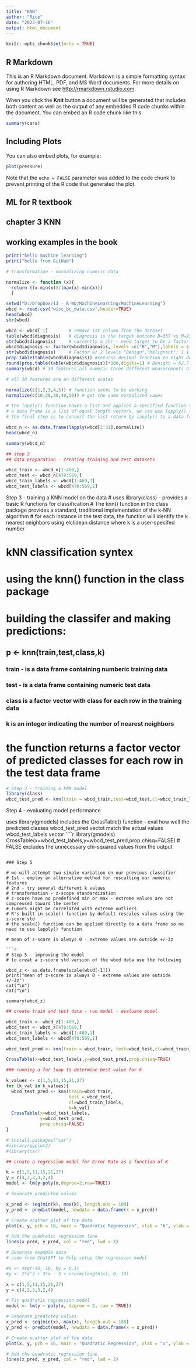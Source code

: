 ```yaml
---
title: "KNN"
author: "Rice"
date: "2023-07-16"
output: html_document
---
```


```r
knitr::opts_chunk$set(echo = TRUE)
```

## R Markdown

This is an R Markdown document. Markdown is a simple formatting syntax for authoring HTML, PDF, and MS Word documents. For more details on using R Markdown see <http://rmarkdown.rstudio.com>.

When you click the **Knit** button a document will be generated that includes both content as well as the output of any embedded R code chunks within the document. You can embed an R code chunk like this:

```r
summary(cars)
```

## Including Plots

You can also embed plots, for example:

```r
plot(pressure)
```

Note that the `echo = FALSE` parameter was added to the code chunk to prevent printing of the R code that generated the plot.



## ML for R textbook
## chapter 3 KNN
## working examples in the book

```r
print("hello machine learning")
print("hello from GitHub")
```

```r
# transformation - normalizing numeric data 

normalize <- function (x){
  return ((x-min(x))/(max(x)-min(x)))
  }

```


```r
setwd("D:/Dropbox/13 - R-WD/MachineLearning/MachineLearning")
wbcd <- read.csv("wisc_bc_data.csv",header=TRUE)
head(wbcd)
str(wbcd)
```




```r
wbcd <- wbcd[-1]        # remove 1st column from the dataset 
table(wbcd$diagnosis)   # diagnosis is the target outcome B=357 vs M=212 instances 
str(wbcd$diagnosis)     # currently a chr - need target to be a factor 
wbcd$diagnosis <- factor(wbcd$diagnosis, levels =c("B","M"),labels = c("Benign","Malignant"))
str(wbcd$diagnosis)     # Factor w/ 2 levels "Benign","Malignant": 1 1 1 1 1 1 1 2 1 1 ...
prop.table(table(wbcd$diagnosis)) #returns decimal fraction to eight decimal places
round(prop.table(table(wbcd$diagnosis))*100,digits=1) # Benighn = 62.7 and Malignant = 37.3
summary(wbcd) # 30 features all numeric three different measurements of 10 char 

# all 30 features are on different scales

normalize(c(1,2,3,4,5)) # function seems to be working 
normalize(c(10,20,30,40,50)) # get the same normalized vaues 

# the lapply() function takes a list and applies a specified function to each list element 
# a data frame is a list of equal length vectors, we can use lapply() to apply normalize() to exach feature in the data frame 
# the final step is to convert the list return by lapply() to a data frame using the as.data.frame() function 

wbcd_n <- as.data.frame(lapply(wbcd[2:31],normalize))
head(wbcd_n)

```
```r
summary(wbcd_n)
```


```r
## step 2
## data preparation - creating training and test datasets 

wbcd_train <- wbcd_n[1:469,]
wbcd_test <- wbcd_n[470:569,]
wbcd_train_labels <- wbcd[1:469,1]
wbcd_test_labels <- wbcd[470:569,1]
```

Step 3 - training a KNN model on the data 
# uses library(class) - provides a basic R functions for classification
# The knn() function in the class package provides a standard, traditional implementation of the k-NN algorithm
# for each instance in the test data, the function will identify the k nearest neighbors using elclidean distance where k is a user-specifed number 

# kNN classification syntex
# using the knn() function in the class package
# building the classifer and making predictions:
## p <- knn(train,test,class,k)
### train - is a data frame containing numberic training data
### test - is a data frame containing numeric test data
### class is a factor vector with class for each row in the training data
### k is an integer indicating the number of nearest neighbors 
# the function returns a factor vector of predicted classes for each row in the test data frame 


```r
# Step 3 - training a kNN model
library(class)
wbcd_test_pred <- knn(train = wbcd_train,test=wbcd_test,cl=wbcd_train_labels,k=12)

```

Step 4 - evaluating model performance 

uses library(gmodels) includes the CrossTable() function - eval how well the predicted classes wbcd_test_pred vectot match the actual values wbcd_test_labels vector 
````r
library(gmodels)
CrossTable(x=wbcd_test_labels,y=wbcd_test_pred,prop.chisq=FALSE) # FALSE excludes the unnecessary chi-squared values from the output


```

### Step 5

# we will attempt two simple variation on our previous classifier 
# 1st - employ an alternative method for rescalling our numeric features
# 2nd - try several different k values 
# transformation - z-scope standardization
# z-score have no predefined min or max - extreme values are not compressed toward the center 
# tumors might be correlated with extreme outliers 
# R's built in scale() function by default rescales values using the z-score std 
# the scale() function can be applied directly to a data frame so no need to use lapply() function

# mean of z-score is always 0 - extreme values are outside +/-3z

```r
# Step 5 - improving the model 
# to creat a z-score std version of the wbcd data use the following

wbcd_z <- as.data.frame(scale(wbcd[-1]))
print("mean of z-score is always 0 - extreme values are outside +/-3z")
cat("\n")
cat("\n")

summary(wbcd_z)
```

```r
## create train and test data - run model - evaluate model 

wbcd_train <- wbcd_z[1:469,]
wbcd_test <- wbcd_z[470:569,]
wbcd_train_labels <- wbcd[1:469,1]
wbcd_test_labels <- wbcd[470:569,1]

wbcd_test_pred <- knn(train = wbcd_train, test=wbcd_test,cl=wbcd_train_labels,k=21)

CrossTable(x=wbcd_test_labels,y=wbcd_test_pred,prop.chisq=TRUE)

```
```r
### running a for loop to determine best value for k 

k_values <- c(1,5,11,15,21,27)
for (k_val in k_values){
  wbcd_test_pred <- knn(train=wbcd_train,
                        test = wbcd_test,
                        cl=wbcd_train_labels,
                        k=k_val)
  CrossTable(x=wbcd_test_labels,
             y=wbcd_test_pred,
             prop.chisq=FALSE)
}
```
```r
# install.packages("car")
#library(ggplot2)
#library(car)
```

```r
## create a regression model for Error Rate as a function of K 

k = c(1,5,11,15,21,27)
y = c(4,2,3,3,2,4)
model <- lm(y~poly(x,degree=2,raw=TRUE))

# Generate predicted values

x_pred <- seq(min(k), max(k), length.out = 100)
y_pred <- predict(model, newdata = data.frame(x = x_pred))

# Create scatter plot of the data
plot(x, y, pch = 16, main = "Quadratic Regression", xlab = "k", ylab = "er")

# Add the quadratic regression line
lines(x_pred, y_pred, col = "red", lwd = 2)
```



```r
# Generate example data
# code from ChatGPT to help setup the regression model 

#x <- seq(-10, 10, by = 0.1)
#y <- 2*x^2 + 3*x - 5 + rnorm(length(x), 0, 10)

x = c(1,5,11,15,21,27)
y = c(4,2,3,3,2,4)

# Fit quadratic regression model
model <- lm(y ~ poly(x, degree = 2, raw = TRUE))

# Generate predicted values
x_pred <- seq(min(x), max(x), length.out = 100)
y_pred <- predict(model, newdata = data.frame(x = x_pred))

# Create scatter plot of the data
plot(x, y, pch = 16, main = "Quadratic Regression", xlab = "x", ylab = "y")

# Add the quadratic regression line
lines(x_pred, y_pred, col = "red", lwd = 2)
```

